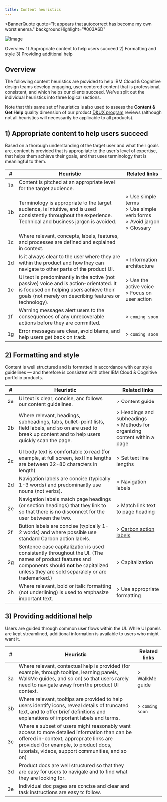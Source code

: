 ```yaml
---
title: Content heuristics
---
```



<BannerQuote
  quote="It appears that autocorrect has become my own worst enema."
  backgroundHighlight="#003A6D"
>

![Image](./images/illustrations/content-heuristics.svg)

</BannerQuote>

<AnchorLinks>
  <AnchorLink>Overview</AnchorLink>
  <AnchorLink>1) Appropriate content to help users succeed</AnchorLink>
  <AnchorLink>2) Formatting and style</AnchorLink>
  <AnchorLink>3) Providing additional help</AnchorLink>
</AnchorLinks>

## Overview
The following content heuristics are provided to help IBM Cloud & Cognitive design teams develop engaging, 
user-centered content that is professional, consistent, and which helps our clients succeed. We've split 
out the individual heuristics into three logical sections. 

Note that this same set of heuristics is also used to assess the **Content & Get Help** quality dimension 
of our product [D&UX program](https://pages.github.ibm.com/cdai-design/dux/) reviews (although not all 
heuristics will necessarily be applicable to all products).


## 1) Appropriate content to help users succeed
Based on a thorough understanding of the target user and what their goals are, content is provided 
that is appropriate to the user's level of expertise, that helps them achieve their goals, and that 
uses terminology that is meaningful to them.

| # | Heuristic | Related links |
| - | --------- | ------------- |
| 1a | Content is pitched at an appropriate level for the target audience. | |
| 1b | Terminology is appropriate to the target audience, is intuitive, and is used consistently throughout the experience. Technical and business jargon is avoided. | > <Link to="/content/content-principles#use-simple-terms">Use simple terms</Link><br/>> <Link to="/content/language-and-grammar#use-simple-verb-forms">Use simple verb forms</Link><br/>> <Link to="/content/language-and-grammar#avoid-jargon">Avoid jargon</Link><br/>> <Link to="/content/glossary">Glossary</Link> |
| 1c | Where relevant, concepts, labels, features, and processes are defined and explained in context. | |
| 1d | Is it always clear to the user where they are within the product and how they can navigate to other parts of the product UI. | > <Link to="/content/ia">Information architecture</Link> |
| 1e | UI text is predominantly in the active (not passive) voice and is action-orientated. It is focused on helping users achieve their goals (not merely on describing features or technology). | > <Link to="/content/language-and-grammar/#use-the-active-voice">Use the active voice</Link><br/>> <Link to="/content/content-principles#focus-on-user-action">Focus on user action</Link> |
| 1f | Warning messages alert users to the consequences of any unrecoverable actions before they are committed. | > `coming soon` |
| 1g | Error messages are clear, avoid blame, and help users get back on track. | > `coming soon` |


## 2) Formatting and style
Content is well structured and is formatted in accordance with our style guidelines — and therefore is consistent with other IBM Cloud & Cognitive portfolio products.

| # | Heuristic | Related links |
| - | --------- | ------------- |
| 2a | UI text is clear, concise, and follows our content guidelines. | > <Link to="/content/overview/overview">Content guide</Link> |
| 2b | Where relevant, headings, subheadings, tabs, bullet-point lists, field labels, and so on are used to break up content and to help users quickly scan the page. | > <Link to="/content/ia#headings-and-subheadings">Headings and subheadings</Link><br/>> <Link to="/content/ia#methods-for-organizing-content-within-a-page">Methods for organizing content within a page</Link> |
| 2c | UI body text is comfortable to read (for example, at full screen, text line lengths are between 32-80 characters in length) | > <Link to="/content/content-principles#set-text-line-lengths">Set text line lengths</Link> |
| 2d | Navigation labels are concise (typically 1-3 words) and predominantly use nouns (not verbs). | > <Link to="/content/navigation-labels">Navigation labels</Link> |
| 2e | Navigation labels match page headings (or section headings) that they link to so that there is no disconnect for the user between the two. | > <Link to="/content/navigation-labels#match-link-text-to-page-heading">Match link text to page heading</Link> |
| 2f | Button labels are concise (typically 1-2 words) and where possible use standard Carbon action labels. | > [Carbon action labels](https://www.carbondesignsystem.com/guidelines/content/action-labels/) |
| 2g | Sentence case capitalization is used consistently throughout the UI. (The names of product features and components should **not** be capitalized unless they are sold separately or are trademarked.) | > <Link to="/content/capitalization">Capitalization</Link> |
| 2h | Where relevant, bold or italic formatting (not underlining) is used to emphasize important text. | > <Link to="/content/content-principles#use-appropriate-formatting">Use appropriate formatting</Link> |


## 3) Providing additional help
Users are guided through common user flows within the UI. While UI panels are kept streamlined, additional information is available to users who might want it.

| # | Heuristic | Related links |
| - | --------- | ------------- |
| 3a | Where relevant, contextual help is provided (for example, through tooltips, learning panels, WalkMe guides, and so on) so that users rarely need to navigate away from the product UI context. | > <Link to="../../walkme/overview/overview">WalkMe guide</Link> |
| 3b | Where relevant, tooltips are provided to help users identify icons, reveal details of truncated text, and to offer brief definitions and explanations of important labels and terms. | > `coming soon` |
| 3c | Where a subset of users might reasonably want access to more detailed information than can be offered in-context, appropriate links are provided (for example, to product docs, tutorials, videos, support communities, and so on) | |
| 3d | Product docs are well structured so that they are easy for users to navigate and to find what they are looking for. | |
| 3e | Individual doc pages are concise and clear and task instructions are easy to follow. | |
